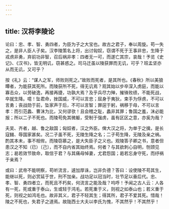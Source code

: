 ```yaml
---
---
---
```

title: 汉将李陵论
---



论曰：忠、孝、智、勇四者，为臣为子之大宝也。故古之君子，奉以周旋。苟一失之，是非人臣人子矣。汉李陵策名上将，出讨匈奴，窃谓不死于王事非忠，生降于戎虏非勇，弃前功非智，召后祸非孝：四者无一可，而遂亡其宗，哀哉！予览《史记》、《汉书》，皆无明讥，窃甚惑之。司马迁虽以陵获罪而无讥，可乎？班孟坚亦从而无讥，又可乎？

按《礼》云：“谋人之军，师败则死之。”故败而死者，是其所也。《春秋》所以美狼曋者，为能获其死所。而陵获所不死，得无讥焉？观其始以步卒深入虏庭，而能以寡击众，以劳破逸，再接再捷，功孰大焉？及乎兵尽力殚，摧锋败绩，不能死战，卒就生降。噫！坠君命，挫国威，不可以言忠；屈身于夷狄，束手为俘虏，不可以言勇；丧战勋于前，坠家声于后，不可以言智；罪逭于躬，祸移于母，不可以言孝：而引范蠡、曹沫为比，又何谬欤！且会稽之耻，蠡非其罪；鲁国之羞，沫必能报；所以二子不死也。而陵苟免其微躯，受制于强虏，虽有区区之意，亦奚为哉？

夫吴、齐者，越、鲁之敌国；匈奴者，汉之外臣。俾大汉之将，为单于之擒，是长寇雠、辱国家甚矣。况二子虽不死，无陵生降之名；二子苟生降，无陵及亲之祸。酌其本未，事不相侔。而陵窃慕之，是大失臣子之义也。观陵答子卿之书，意者但患汉之不知（已）〔己〕，而不自内省其始终焉。何者？与其欲刺心自明，刎颈见志；曷若效节致命，取信于君？与其痛母悼妻，尤君怨国；曷若忘身守死，而纾祸于亲焉？

或曰：武帝不能明察，苟听流言，遽加厚诛，岂非负德？答曰：设使陵不苟其生，能继以死，则必赏延于世，刑不加亲。战功足以冠当时，壮节足以垂后代。忠、孝、智、勇四者立，而死且不朽矣，何流言之能及哉？呜呼！予闻之古人云：人各有一死，死或重于泰山，生或轻于鸿毛。若死重于义，则视之如泰山也；若义重于死，则视之如鸿毛也。故非其义，君子不轻其生；得其所，君子不爱其死。惜哉！陵之不死也，失君子之道焉。故陇西士大夫以李氏为愧，不其然乎！不其然乎！
